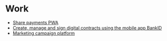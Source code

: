 # Work

- [Share payments PWA](/work/swisher)
- [Create, manage and sign digital contracts using the mobile app BankID](/work/pakt)
- [Marketing campaign platform](/work/marketing-campaigns)
